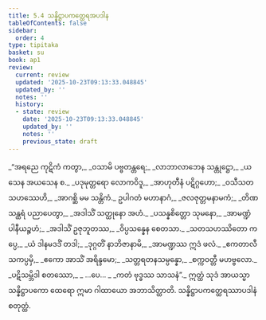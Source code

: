 ```yaml
---
title: 5.4 သန္နိဋ္ဌာပကတ္ထေရအပဒါန
tableOfContents: false
sidebar:
  order: 4
type: tipitaka
basket: su
book: ap1
review:
  current: review
  updated: '2025-10-23T09:13:33.048845'
  updated_by: ''
  notes: ''
  history:
  - state: review
    date: '2025-10-23T09:13:33.048845'
    updated_by: ''
    notes: ''
    previous_state: draft
---
```



<ReviewStatus review={frontmatter.review} showDetails={true} />

<HypothesisAnnotation frontmatter={frontmatter} />

<DynamicBreadcrumb />

<Division number="70" book="ap1" e="ch" v="20" p="108">

<Paragraph number="1284" type="verses" book="ap1">
_“အရညေ ကုဋိကံ ကတွာ,_  
_ဝသာမိ ပဗ္ဗတန္တရေ;_  
_လာဘာလာဘေန သန္တုဋ္ဌော,_  
_ယသေန အယသေန စ._  

</Paragraph>

</Division>
<Division number="71" book="ap1" e="ch" v="20" p="108">

<Paragraph number="1285" type="verses" book="ap1">
_ပဒုမုတ္တရော လောကဝိဒူ,_  
_အာဟုတီနံ ပဋိဂ္ဂဟော;_  
_ဝသီသတသဟဿေဟိ,_  
_အာဂစ္ဆိ မမ သန္တိကံ._  

</Paragraph>

</Division>
<Division number="72" book="ap1" e="ch" v="20" p="108">

<Paragraph number="1286" type="verses" book="ap1">
ဥပါဂတံ မဟာနာဂံ,_  
_ဇလဇုတ္တမနာမကံ;_  
_တိဏသန္ထရံ ပညာပေတွာ,_  
_အဒါသိံ သတ္ထုနော အဟံ._  

</Paragraph>

</Division>
<Division number="73" book="ap1" e="ch" v="20" p="108">

<Paragraph number="1287" type="verses" book="ap1">
_ပသန္နစိတ္တော သုမနော,_  
_အာမဏ္ဍံ ပါနီယဉ္စဟံ;_  
_အဒါသိံ ဥဇုဘူတဿ,_  
_ဝိပ္ပသန္နေန စေတသာ._  

</Paragraph>

</Division>
<Division number="74" book="ap1" e="ch" v="20" p="108">

<Paragraph number="1288" type="verses" book="ap1">
_သတသဟဿိတော ကပ္ပေ,_  
_ယံ ဒါနမဒဒိံ တဒါ;_  
_ဒုဂ္ဂတိံ နာဘိဇာနာမိ,_  
_အာမဏ္ဍဿ ဣဒံ ဖလံ._  

</Paragraph>

</Division>
<Division number="75" book="ap1" e="ch" v="20" p="108">

<Paragraph number="1289" type="verses" book="ap1">
_ဧကတာလီသကပ္ပမှိ,_  
_ဧကော အာသိံ အရိန္ဒမော;_  
_သတ္တရတနသမ္ပန္နော,_  
_စက္ကဝတ္တီ မဟဗ္ဗလော._  

</Paragraph>

</Division>
<Division number="76" book="ap1" e="ch" v="20" p="108">

<Paragraph number="1290" type="verses" book="ap1">
_ပဋိသမ္ဘိဒါ စတဿော,_  
_ …ပေ… _  
_ကတံ ဗုဒ္ဓဿ သာသနံ”._  

</Paragraph>

<Paragraph number="1291" book="ap1">
ဣတ္ထံ သုဒံ အာယသ္မာ သန္နိဋ္ဌာပကော ထေရော ဣမာ ဂါထာယော အဘာသိတ္ထာတိ.

</Paragraph>
</Division>

<Paragraph number="1292" type="center" book="ap1">
သန္နိဋ္ဌာပကတ္ထေရဿာပဒါနံ စတုတ္ထံ.
</Paragraph>